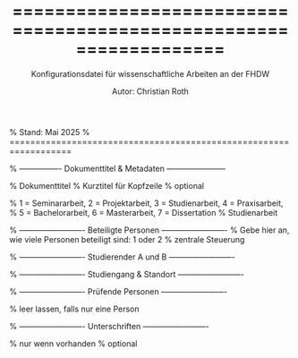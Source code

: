 % ==================================================================
% Konfigurationsdatei für wissenschaftliche Arbeiten an der FHDW
% Autor: Christian Roth
% Stand: Mai 2025
% ==================================================================

% ---------------- Dokumenttitel & Metadaten -----------------------

\newcommand{\thetitle}{Kundensegmentierung mit RetailRocket und Online Retail II} % Dokumenttitel
\newcommand{\headertitle}{Segmente RR und OR2} % Kurztitel für Kopfzeile
\newcommand{\kooperationsunternehmen}{[Name des Unternehmens]} % optional

% 1 = Seminararbeit, 2 = Projektarbeit, 3 = Studienarbeit, 4 = Praxisarbeit,
% 5 = Bachelorarbeit, 6 = Masterarbeit, 7 = Dissertation
\newcommand{\arbeitstypwahl}{3} % Studienarbeit

% ------------------------- Beteiligte Personen -------------------------
% Gebe hier an, wie viele Personen beteiligt sind: 1 oder 2
\newcommand{\anzahlpersonen}{1} % zentrale Steuerung

% ------------------------- Studierender A und B -------------------------

\newcommand{\studentname}{Christian Roth}
\newcommand{\studentadresse}{Senner Straße 68}
\newcommand{\studentplzort}{33647 Bielefeld}
\newcommand{\studentemail}{christian.roth@edu.fhdw.de}
\newcommand{\eingereichtam}{08. September 2025}
\newcommand{\einreichungsort}{Bielefeld}

\newcommand{\studentnameB}{[Name Studierender B]}
\newcommand{\studentadresseB}{[Adresse B]}
\newcommand{\studentplzortB}{[PLZ Ort B]}
\newcommand{\studentemailB}{[E-Mail B]}
\newcommand{\eingereichtamB}{[Datum Einreichung B]}
\newcommand{\einreichungsortB}{[Einreichungsort B]}

% ------------------------- Studiengang & Standort -------------------------

\newcommand{\studiengang}{Wirtschaftsinformatik mit Schwerpunkt Data Science (\textit{M.Sc.})}
\newcommand{\fhdwstandort}{Bielefeld}
\newcommand{\modulname}{Classification and Clustering}

% ------------------------- Prüfende Personen -------------------------

\newcommand{\prueferA}{Prof. Dr. Yvonne Gorniak}
\newcommand{\prueferB}{} % leer lassen, falls nur eine Person

% ------------------------- Unterschriften -------------------------

\newcommand{\unterschriftA}{img/UnterschriftA.png} % nur wenn vorhanden
\newcommand{\unterschriftB}{[Pfad zur Unterschrift B]} % optional
